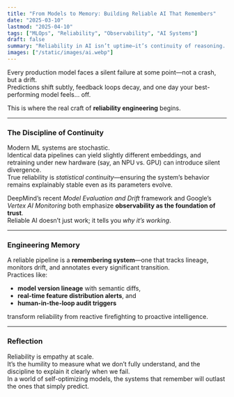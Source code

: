 ```yaml
---
title: "From Models to Memory: Building Reliable AI That Remembers"
date: "2025-03-10"
lastmod: "2025-04-10"
tags: ["MLOps", "Reliability", "Observability", "AI Systems"]
draft: false
summary: "Reliability in AI isn’t uptime—it’s continuity of reasoning. Systems must remember what changed, why it changed, and how to recover when it drifts."
images: ["/static/images/ai.webp"]
---
```


Every production model faces a silent failure at some point—not a crash, but a drift.  
Predictions shift subtly, feedback loops decay, and one day your best-performing model feels… off.  

This is where the real craft of **reliability engineering** begins.

---

### **The Discipline of Continuity**
Modern ML systems are stochastic.  
Identical data pipelines can yield slightly different embeddings, and retraining under new hardware (say, an NPU vs. GPU) can introduce silent divergence.  
True reliability is *statistical continuity*—ensuring the system’s behavior remains explainably stable even as its parameters evolve.

DeepMind’s recent *Model Evaluation and Drift* framework and Google’s *Vertex AI Monitoring* both emphasize **observability as the foundation of trust**.  
Reliable AI doesn’t just work; it tells you *why it’s working*.

---

### **Engineering Memory**
A reliable pipeline is a **remembering system**—one that tracks lineage, monitors drift, and annotates every significant transition.  
Practices like:
- **model version lineage** with semantic diffs,  
- **real-time feature distribution alerts**, and  
- **human-in-the-loop audit triggers**  

transform reliability from reactive firefighting to proactive intelligence.

---

### **Reflection**
Reliability is empathy at scale.  
It’s the humility to measure what we don’t fully understand, and the discipline to explain it clearly when we fail.  
In a world of self-optimizing models, the systems that remember will outlast the ones that simply predict.


